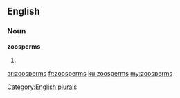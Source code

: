 ==English==

===Noun===
'''zoosperms'''

# {{plural of|[[zoosperm]]}}

[[Category:English plurals]]

[[ar:zoosperms]]
[[fr:zoosperms]]
[[ku:zoosperms]]
[[my:zoosperms]]